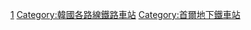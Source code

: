 [[Category:首爾地鐵車站|1]]
[[Category:韓國各路線鐵路車站|Category:韓國各路線鐵路車站]]
[[Category:首爾地下鐵車站|Category:首爾地下鐵車站]]